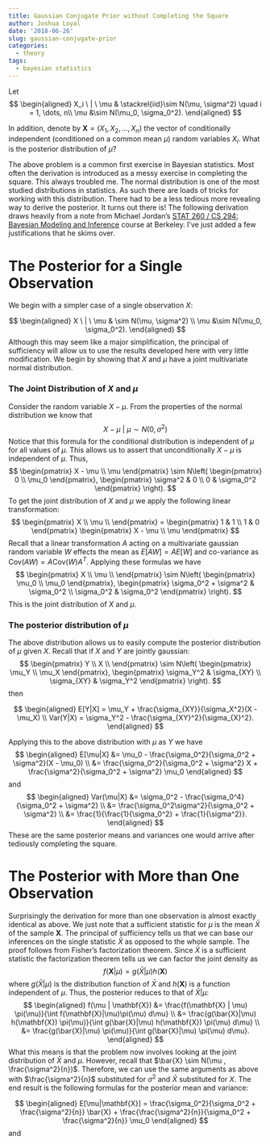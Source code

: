 ```yaml
---
title: Gaussian Conjugate Prior without Completing the Square
author: Joshua Loyal
date: '2018-06-26'
slug: gaussian-conjugate-prior
categories:
  - theory
tags:
  - bayesian statistics 
---
```


Let
$$
\begin{aligned}
X_i \ | \ \mu & \stackrel{iid}\sim N(\mu, \sigma^2) \quad i = 1, \dots, n\\
\mu &\sim N(\mu_0, \sigma_0^2).
\end{aligned}
$$

In addition, denote by $\mathbf{X} = (X_1, X_2, \dots, X_n)$ 
the vector of conditionally independent (conditioned on a common mean $\mu$) 
random variables $X_i$. What is the posterior distribution of $\mu$?

The above problem is a common first exercise in Bayesian statistics. 
Most often the derivation is introduced as a messy exercise
in completing the square. This always troubled me. The normal distribution is 
one of the most studied distributions in statistics. As such there are loads of
tricks for working with this distribution. There had to be a less tedious more 
revealing way to derive the posterior. It turns out there is! The following 
derivation draws heavily from a note from Michael Jordan's 
[STAT 260 / CS 294: Bayesian Modeling and Inference](https://people.eecs.berkeley.edu/~jordan/courses/260-spring10/) course
at Berkeley. I've just added a few justifications that he skims over. 

# The Posterior for a Single Observation

We begin with a simpler case of a single observation $X$:

$$
\begin{aligned}
X \ | \ \mu & \sim N(\mu, \sigma^2) \\
\mu &\sim N(\mu_0, \sigma_0^2).
\end{aligned}
$$
Although this may seem like a major simplification, the principal of sufficiency will allow us to use the results developed here with very little modification. We begin by showing that $X$ and $\mu$ have a joint multivariate normal distribution.

### The Joint Distribution of $X$ and $\mu$

Consider the random variable $X - \mu$. From the properties of the normal distribution we know that
$$
X - \mu \ | \ \mu \sim N(0, \sigma^2)
$$
Notice that this formula for the conditional distribution is independent of $\mu$ for all values of $\mu$. This allows us to assert that unconditionally $X - \mu$ is independent of $\mu$. Thus,
$$
\begin{pmatrix}
X - \mu \\
\mu
\end{pmatrix} \sim 
N\left(
\begin{pmatrix}
0 \\
\mu_0
\end{pmatrix}, 
\begin{pmatrix}
\sigma^2 & 0 \\
0 & \sigma_0^2
\end{pmatrix}
\right).
$$
To get the joint distribution of $X$ and $\mu$ we apply the following linear transformation:
$$
\begin{pmatrix}
X \\
\mu \\
\end{pmatrix} =
\begin{pmatrix}
1 & 1 \\
1 & 0
\end{pmatrix}
\begin{pmatrix}
X - \mu \\
\mu
\end{pmatrix}
$$
Recall that a linear transformation $A$ acting on a multivariate gaussian random variable $W$ effects the mean as $E[AW] = A E[W]$ and co-variance as $\text{Cov}(AW) = A \text{Cov}(W) A^T$. Applying these formulas we have
$$
\begin{pmatrix}
X \\
\mu \\
\end{pmatrix} \sim
N\left(
\begin{pmatrix}
\mu_0 \\
\mu_0
\end{pmatrix}, 
\begin{pmatrix}
\sigma_0^2 + \sigma^2 & \sigma_0^2 \\
\sigma_0^2 & \sigma_0^2
\end{pmatrix}
\right).
$$
This is the joint distribution of $X$ and $\mu$.

### The posterior distribution of $\mu$

The above distribution allows us to easily compute the posterior distribution of $\mu$ given $X$. Recall that if $X$ and $Y$ are jointly gaussian:
$$
\begin{pmatrix}
Y \\
X \\
\end{pmatrix} \sim
N\left(
\begin{pmatrix}
\mu_Y \\
\mu_X
\end{pmatrix}, 
\begin{pmatrix}
\sigma_Y^2 & \sigma_{XY} \\
\sigma_{XY} & \sigma_Y^2
\end{pmatrix}
\right).
$$
then

$$
\begin{aligned}
E[Y|X] = \mu_Y + \frac{\sigma_{XY}}{\sigma_X^2}(X - \mu_X) \\
Var(Y|X) = \sigma_Y^2 - \frac{\sigma_{XY}^2}{\sigma_{X}^2}.
\end{aligned}
$$

Applying this to the above distribution with $\mu$ as $Y$ we have 
$$
\begin{aligned}
E[\mu|X] &= \mu_0 - \frac{\sigma_0^2}{\sigma_0^2 + \sigma^2}(X - \mu_0) \\
&= \frac{\sigma_0^2}{\sigma_0^2 + \sigma^2} X + \frac{\sigma^2}{\sigma_0^2 + \sigma^2} \mu_0
\end{aligned}
$$
and
$$
\begin{aligned}
Var(\mu|X) &= \sigma_0^2 - \frac{\sigma_0^4}{\sigma_0^2 + \sigma^2} \\
&= \frac{\sigma_0^2\sigma^2}{\sigma_0^2 + \sigma^2} \\
&= \frac{1}{\frac{1}{\sigma_0^2} + \frac{1}{\sigma^2}}.
\end{aligned}
$$
These are the same posterior means and variances one would arrive after tediously completing the square.

# The Posterior with More than One Observation

Surprisingly the derivation for more than one observation is almost exactly identical as above. We just note that a sufficient statistic for $\mu$ is the mean $\bar{X}$ of the sample $\mathbf{X}$. The principal of sufficiency tells us that we can base our inferences on the single statistic $\bar{X}$ as opposed to the whole sample. The proof follows from Fisher's factorization theorem. Since $\bar{X}$ is a sufficient statistic the factorization theorem tells us we can factor the joint density as
$$
f(\mathbf{X}|\mu) = g(\bar{X}|\mu) h(\mathbf{X}) 
$$
where $g(\bar{X}|\mu)$ is the distribution function of $\bar{X}$ and $h(\mathbf{X})$ is a function independent of $\mu$. Thus, the posterior reduces to that of $\bar{X} | \mu$:
$$
\begin{aligned}
f(\mu | \mathbf{X}) &= \frac{f(\mathbf{X} | \mu) \pi(\mu)}{\int f(\mathbf{X}|\mu)\pi(\mu) d\mu} \\
&= \frac{g(\bar{X}|\mu) h(\mathbf{X}) \pi(\mu)}{\int g(\bar{X}|\mu) h(\mathbf{X}) \pi(\mu) d\mu} \\
&= \frac{g(\bar{X}|\mu) \pi(\mu)}{\int g(\bar{X}|\mu) \pi(\mu) d\mu}.
\end{aligned}
$$
What this means is that the problem now involves looking at the joint distribution of $\bar{X}$ and $\mu$. However, recall that $\bar{X} \sim N(\mu , \frac{\sigma^2}{n})$. Therefore, we can use the same arguments as above with $\frac{\sigma^2}{n}$ substituted for $\sigma^2$ and $\bar{X}$ substituted for $X$. The end result is the following formulas for the posterior mean and variance:

$$
\begin{aligned}
E[\mu|\mathbf{X}] =
\frac{\sigma_0^2}{\sigma_0^2 + \frac{\sigma^2}{n}} \bar{X} + \frac{\frac{\sigma^2}{n}}{\sigma_0^2 + \frac{\sigma^2}{n}} \mu_0
\end{aligned}
$$
and

\begin{aligned}
Var(\mu|\mathbf{X}) = \frac{1}{\frac{1}{\sigma_0^2} + \frac{n}{\sigma^2}}.
\end{aligned}
